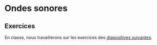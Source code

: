 # Ondes sonores

## Exercices {-}

En classe, nous travaillerons sur les exercices des
[diapositives suivantes](https://docs.google.com/presentation/d/1CzXwevUFzP0RnKyLAvJBl6YmIuMhhgD3Jah6w3TG1MY/edit?usp=sharing).

